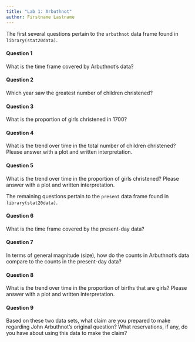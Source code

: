 ```yaml
---
title: "Lab 1: Arbuthnot"
author: Firstname Lastname
---
```


The first several questions pertain to the `arbuthnot` data frame found in `library(stat20data)`.

#### Question 1
What is the time frame covered by Arbuthnot's data?

#### Question 2
Which year saw the greatest number of children christened?

#### Question 3
What is the proportion of girls christened in 1700?

#### Question 4
What is the trend over time in the total number of children christened? Please answer with a plot and written interpretation.

#### Question 5
What is the trend over time in the proportion of girls christened? Please answer with a plot and written interpretation.

The remaining questions pertain to the `present` data frame found in `library(stat20data)`.

#### Question 6
What is the time frame covered by the present-day data?

#### Question 7
In terms of general magnitude (size), how do the counts in Arbuthnot's data compare to the counts in the present-day data?

#### Question 8
What is the trend over time in the proportion of births that are girls? Please answer with a plot and written interpretation.

#### Question 9
Based on these two data sets, what claim are you prepared to make regarding John Arbuthnot's original question? What reservations, if any, do you have about using this data to make the claim?